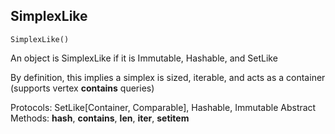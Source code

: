 ## SimplexLike { #SimplexLike }

`SimplexLike()`

An object is SimplexLike if it is Immutable, Hashable, and SetLike

By definition, this implies a simplex is sized, iterable, and acts as a container (supports vertex __contains__ queries)

Protocols: SetLike[Container, Comparable], Hashable, Immutable
Abstract Methods: __hash__, __contains__, __len__, __iter__, __setitem__